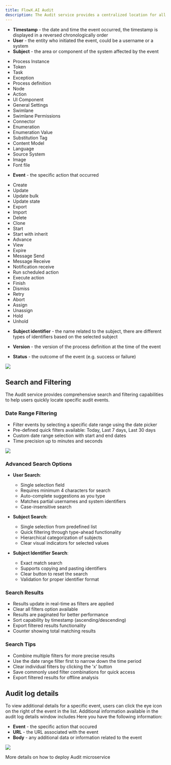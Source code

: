 ```yaml
---
title: FlowX.AI Audit
description: The Audit service provides a centralized location for all audit events. The following details are available for each event.
---
```


* **Timestamp** - the date and time the event occurred, the timestamp is displayed in a reversed chronologically order
* **User** - the entity who initiated the event, could be a username or a system
* **Subject** - the area or component of the system affected by the event

<AccordionGroup>
  <Accordion title="Possible values">
    <ul>
      <li>Process Instance</li>
      <li>Token</li>
      <li>Task</li>
      <li>Exception</li>
      <li>Process definition</li>
      <li>Node</li>
      <li>Action</li>
      <li>UI Component</li>
      <li>General Settings</li>
      <li>Swimlane</li>
      <li>Swimlane Permissions</li>
      <li>Connector</li>
      <li>Enumeration</li>
      <li>Enumeration Value</li>
      <li>Substitution Tag</li>
      <li>Content Model</li>
      <li>Language</li>
      <li>Source System</li>
      <li>Image</li>
      <li>Font file</li>
    </ul>
</Accordion>
</AccordionGroup>

* **Event** - the specific action that occurred

<AccordionGroup>
  <Accordion title="Possible values">
    <ul>
<li>Create</li>
<li>Update</li>
<li>Update bulk</li>
<li>Update state</li>
<li>Export</li>
<li>Import</li>
<li>Delete</li>
<li>Clone</li>
<li>Start</li>
<li>Start with inherit</li>
<li>Advance</li>
<li>View</li>
<li>Expire</li>
<li>Message Send</li>
<li>Message Receive</li>
<li>Notification receive</li>
<li>Run scheduled action</li>
<li>Execute action</li>
<li>Finish</li>
<li>Dismiss</li>
<li>Retry</li>
<li>Abort</li>
<li>Assign</li>
<li>Unassign</li>
<li>Hold</li>
<li>Unhold</li>
    </ul>
  </Accordion>
</AccordionGroup>

* **Subject identifier** - the name related to the subject, there are different types of identifiers based on the selected subject

* **Version** - the version of the process definition at the time of the event

* **Status** - the outcome of the event (e.g. success or failure)


![](https://s3.eu-west-1.amazonaws.com/docx.flowx.ai/platform-deep-dive/audit_log_new.png)

## Search and Filtering

The Audit service provides comprehensive search and filtering capabilities to help users quickly locate specific audit events.

### Date Range Filtering

* Filter events by selecting a specific date range using the date picker
* Pre-defined quick filters available: Today, Last 7 days, Last 30 days
* Custom date range selection with start and end dates
* Time precision up to minutes and seconds

![](https://s3.eu-west-1.amazonaws.com/docx.flowx.ai/platform-deep-dive/audit_filter_by_event.png)

### Advanced Search Options

* **User Search**:
  * Single selection field
  * Requires minimum 4 characters for search
  * Auto-complete suggestions as you type
  * Matches partial usernames and system identifiers
  * Case-insensitive search

* **Subject Search**:
  * Single selection from predefined list
  * Quick filtering through type-ahead functionality
  * Hierarchical categorization of subjects
  * Clear visual indicators for selected values

* **Subject Identifier Search**:
  * Exact match search
  * Supports copying and pasting identifiers
  * Clear button to reset the search
  * Validation for proper identifier format

### Search Results

* Results update in real-time as filters are applied
* Clear all filters option available
* Results are paginated for better performance
* Sort capability by timestamp (ascending/descending)
* Export filtered results functionality
* Counter showing total matching results

### Search Tips

* Combine multiple filters for more precise results
* Use the date range filter first to narrow down the time period
* Clear individual filters by clicking the 'x' button
* Save commonly used filter combinations for quick access
* Export filtered results for offline analysis

## Audit log details

To view additional details for a specific event, users can click the eye icon on the right of the event in the list. Additional information available in the audit log details window includes
Here you have the following information:

* **Event** - the specific action that occured
* **URL** - the URL associated with the event
* **Body** - any additional data or information related to the event

![](https://s3.eu-west-1.amazonaws.com/docx.flowx.ai/platform-deep-dive/audit_log_details.png)


<Card title ="Audit setup" href="../../../setup-guides/audit-setup-guide" icon="files">
More details on how to deploy Audit microservice
</Card>